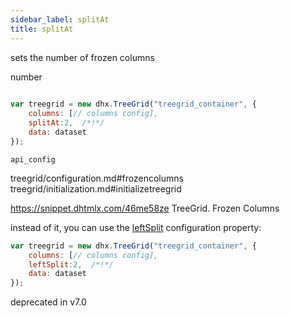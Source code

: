 ```yaml
---
sidebar_label: splitAt
title: splitAt
---
```



          


<Short>
 
sets the number of frozen columns





</Short>



<Type>
 number


</Type>


~~~js
 
var treegrid = new dhx.TreeGrid("treegrid_container", {
	columns: [// columns config],
	splitAt:2,  /*!*/
	data: dataset
});


~~~
	api_config

<Descr>
 


</Descr>


 treegrid/configuration.md#frozencolumns
treegrid/initialization.md#initializetreegrid

 https://snippet.dhtmlx.com/46me58ze	TreeGrid. Frozen Columns

 instead of it, you can use the [leftSplit](/treegrid/api/treegrid_leftsplit_config) configuration property:

~~~js
var treegrid = new dhx.TreeGrid("treegrid_container", {
	columns: [// columns config],
	leftSplit:2,  /*!*/
	data: dataset
});

~~~

 deprecated in v7.0
